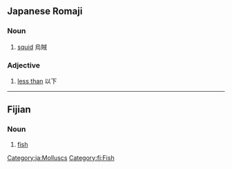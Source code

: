 ==Japanese Romaji==

===Noun===
#[[squid]] 烏賊

===Adjective===
#[[less than]] 以下

----

==Fijian==

===Noun===
# [[fish]]

[[Category:ja:Molluscs]]
[[Category:fj:Fish]]